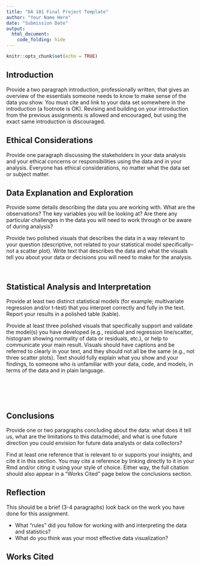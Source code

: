 ```yaml
---
title: "DA 101 Final Project Template"
author: "Your Name Here"
date: "Submission Date"
output: 
  html_document:
    code_folding: hide
---
```


```r
knitr::opts_chunk$set(echo = TRUE)
```

## Introduction

Provide a two paragraph introduction, professionally written, that gives an overview of the essentials someone needs to know to make sense of the data you show. You must cite and link to your data set somewhere in the introduction (a footnote is OK). Revising and building on your introduction from the previous assignments is allowed and encouraged, but using the exact same introduction is discouraged.

## Ethical Considerations

Provide one paragraph discussing the stakeholders in your data analysis and your ethical concerns or responsibilities using the data and in your analysis. Everyone has ethical considerations, no matter what the data set or subject matter.

## Data Explanation and Exploration 

Provide some details describing the data you are working with. What are the observations? The key variables you will be looking at? Are there any particular challenges in the data you will need to work through or be aware of during analysis? 

Provide two polished visuals that describes the data in a way relevant to your question (descriptive, not related to your statistical model specifically--not a scatter plot). Write text that describes the data and what the visuals tell you about your data or decisions you will need to make for the analysis.

```r

```

```r

```

## Statistical Analysis and Interpretation

Provide at least two distinct statistical models (for example; multivariate regression and/or t-test) that you interpret correctly and fully in the text. Report your results in a polished table (kable).

Provide at least three polished visuals that specifically support and validate the model(s) you have developed (e.g., residual and regression line/scatter, histogram showing normality of data or residuals, etc.), or help to communicate your main result. Visuals should have captions and be referred to clearly in your text, and they should not all be the same (e.g., not three scatter plots). Text should fully explain what you show and your findings, to someone who is unfamiliar with your data, code, and models, in terms of the data and in plain language.

```r

```

```r

```

```r

```

```r

```

```r

```

## Conclusions

Provide one or two paragraphs concluding about the data: what does it tell us, what are the limitations to this data/model, and what is one future direction you could envision for future data analysts or data collectors?

Find at least one reference that is relevant to or supports your insights, and cite it in this section. You may cite a reference by linking directly to it in your Rmd and/or citing it using your style of choice. Either way, the full citation should also appear in a "Works Cited" page below the conclusions section. 

## Reflection 

This should be a brief (3-4 paragraphs) look back on the work you have done for this assignment. 

- What "rules" did you follow for working with and interpreting the data and statistics?
- What do you think was your most effective data visualization? 

## Works Cited 


